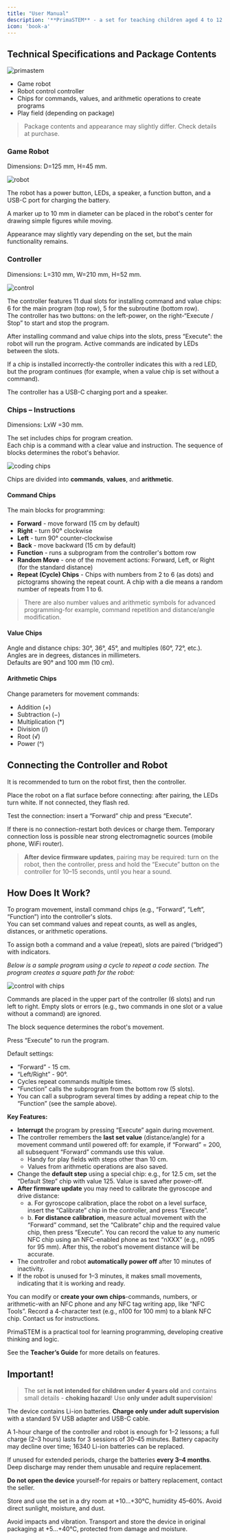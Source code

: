 ```yaml
---
title: "User Manual"
description: '**PrimaSTEM** - a set for teaching children aged 4 to 12 the basics of logic, programming, and mathematics.'
icon: 'book-a'
---
```


## Technical Specifications and Package Contents

![primastem](../images/photo_2_2025-02-10_17-39-32.png)

- Game robot
- Robot control controller
- Chips for commands, values, and arithmetic operations to create programs
- Play field (depending on package)

> Package contents and appearance may slightly differ. Check details at purchase.

### Game Robot

Dimensions: D=125 mm, H=45 mm.

![robot](../images/photo_2025-02-10_17-38-46.png)

The robot has a power button, LEDs, a speaker, a function button, and a USB-C port for charging the battery.

A marker up to 10 mm in diameter can be placed in the robot's center for drawing simple figures while moving.

Appearance may slightly vary depending on the set, but the main functionality remains.

### Controller

Dimensions: L=310 mm, W=210 mm, H=52 mm.

![control](../images/photo_29_2025-02-10_17-39-32.png)

The controller features 11 dual slots for installing command and value chips: 6 for the main program (top row), 5 for the subroutine (bottom row).  
The controller has two buttons: on the left-power, on the right-“Execute / Stop” to start and stop the program.

After installing command and value chips into the slots, press “Execute”: the robot will run the program. Active commands are indicated by LEDs between the slots.

If a chip is installed incorrectly-the controller indicates this with a red LED, but the program continues (for example, when a value chip is set without a command).

The controller has a USB-C charging port and a speaker.

### Chips – Instructions

Dimensions: LxW =30 mm.

The set includes chips for program creation.  
Each chip is a command with a clear value and instruction. The sequence of blocks determines the robot's behavior.

![coding chips](../images/Image16.jpg)

Chips are divided into **commands**, **values**, and **arithmetic**.

#### Command Chips

The main blocks for programming:

- **Forward** - move forward (15 cm by default)
- **Right** - turn 90° clockwise
- **Left** - turn 90° counter-clockwise
- **Back** - move backward (15 cm by default)
- **Function** - runs a subprogram from the controller's bottom row
- **Random Move** - one of the movement actions: Forward, Left, or Right (for the standard distance)
- **Repeat (Cycle) Chips** - Chips with numbers from 2 to 6 (as dots) and pictograms showing the repeat count. A chip with a die means a random number of repeats from 1 to 6.

> There are also number values and arithmetic symbols for advanced programming-for example, command repetition and distance/angle modification.

#### Value Chips

Angle and distance chips: 30°, 36°, 45°, and multiples (60°, 72°, etc.).  
Angles are in degrees, distances in millimeters.  
Defaults are 90° and 100 mm (10 cm).

#### Arithmetic Chips

Change parameters for movement commands:

- Addition (+)
- Subtraction (−)
- Multiplication (*)
- Division (/)
- Root (√)
- Power (^)

## Connecting the Controller and Robot

It is recommended to turn on the robot first, then the controller.

Place the robot on a flat surface before connecting: after pairing, the LEDs turn white. If not connected, they flash red.

Test the connection: insert a “Forward” chip and press “Execute”.

If there is no connection-restart both devices or charge them. Temporary connection loss is possible near strong electromagnetic sources (mobile phone, WiFi router).

> **After device firmware updates**, pairing may be required: turn on the robot, then the controller, press and hold the “Execute” button on the controller for 10–15 seconds, until you hear a sound.

## How Does It Work?

To program movement, install command chips (e.g., “Forward”, “Left”, “Function”) into the controller's slots.  
You can set command values and repeat counts, as well as angles, distances, or arithmetic operations.

To assign both a command and a value (repeat), slots are paired (“bridged”) with indicators.

  *Below is a sample program using a cycle to repeat a code section. The program creates a square path for the robot:*

![control with chips](../images/manual1a.excalidraw.svg)

Commands are placed in the upper part of the controller (6 slots) and run left to right. Empty slots or errors (e.g., two commands in one slot or a value without a command) are ignored.

The block sequence determines the robot's movement.

Press “Execute” to run the program.

Default settings:  
- “Forward” - 15 cm.
- “Left/Right” - 90°.
- Cycles repeat commands multiple times.
- “Function” calls the subprogram from the bottom row (5 slots).
- You can call a subprogram several times by adding a repeat chip to the “Function” (see the sample above).

**Key Features:**

- **Interrupt** the program by pressing “Execute” again during movement.
- The controller remembers the **last set value** (distance/angle) for a movement command until powered off: for example, if “Forward” = 200, all subsequent “Forward” commands use this value.
    - Handy for play fields with steps other than 10 cm.
    - Values from arithmetic operations are also saved.
- Change the **default step** using a special chip: e.g., for 12.5 cm, set the “Default Step” chip with value 125. Value is saved after power-off.
- **After firmware update** you may need to calibrate the gyroscope and drive distance:
    - a. For gyroscope calibration, place the robot on a level surface, insert the “Calibrate” chip in the controller, and press “Execute”.
    - b. **For distance calibration**, measure actual movement with the “Forward” command, set the “Calibrate” chip and the required value chip, then press “Execute”. You can record the value to any numeric NFC chip using an NFC-enabled phone as text “nXXX” (e.g., n095 for 95 mm). After this, the robot's movement distance will be accurate.
- The controller and robot **automatically power off** after 10 minutes of inactivity.
- If the robot is unused for 1–3 minutes, it makes small movements, indicating that it is working and ready.

You can modify or **create your own chips**-commands, numbers, or arithmetic-with an NFC phone and any NFC tag writing app, like “NFC Tools”. Record a 4-character text (e.g., n100 for 100 mm) to a blank NFC chip. Contact us for instructions.

PrimaSTEM is a practical tool for learning programming, developing creative thinking and logic.

See the **Teacher’s Guide** for more details on features.

## Important!

> The set **is not intended for children under 4 years old** and contains small details - **choking hazard**! Use **only under adult supervision**!

The device contains Li-ion batteries. **Charge only under adult supervision** with a standard 5V USB adapter and USB-C cable.

A 1-hour charge of the controller and robot is enough for 1–2 lessons; a full charge (2–3 hours) lasts for 3 sessions of 30–45 minutes. Battery capacity may decline over time; 16340 Li-ion batteries can be replaced.

If unused for extended periods, charge the batteries **every 3–4 months**. Deep discharge may render them unusable and require replacement.

**Do not open the device** yourself-for repairs or battery replacement, contact the seller.

Store and use the set in a dry room at +10...+30°C, humidity 45–60%. Avoid direct sunlight, moisture, and dust.

Avoid impacts and vibration. Transport and store the device in original packaging at +5...+40°C, protected from damage and moisture.
